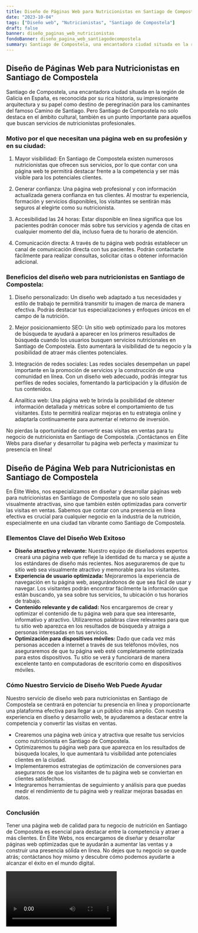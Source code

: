 ```yaml
---
title: Diseño de Páginas Web para Nutricionistas en Santiago de Compostela
date: "2023-10-04"
tags: ["Diseño web", "Nutricionistas", "Santiago de Compostela"]
draft: false
banner: diseño_paginas_web_nutricionistas
fondoBanner: diseño_pagina_web_santiagodecompostela
summary: Santiago de Compostela, una encantadora ciudad situada en la región de Galicia en España, es reconocida por su rica historia, su impresionante arquitectura y su papel como destino de peregrinación para los caminantes del famoso Camino de Santiago. Pero Santiago de Compostela no solo destaca en el ámbito cultural, también es un punto importante para aquellos que buscan servicios de nutricionistas profesionales.
---
```



## Diseño de Páginas Web para Nutricionistas en Santiago de Compostela

Santiago de Compostela, una encantadora ciudad situada en la región de Galicia en España, es reconocida por su rica historia, su impresionante arquitectura y su papel como destino de peregrinación para los caminantes del famoso Camino de Santiago. Pero Santiago de Compostela no solo destaca en el ámbito cultural, también es un punto importante para aquellos que buscan servicios de nutricionistas profesionales.

### Motivo por el que necesitan una página web en su profesión y en su ciudad:

1. Mayor visibilidad: En Santiago de Compostela existen numerosos nutricionistas que ofrecen sus servicios, por lo que contar con una página web te permitirá destacar frente a la competencia y ser más visible para los potenciales clientes.

2. Generar confianza: Una página web profesional y con información actualizada genera confianza en tus clientes. Al mostrar tu experiencia, formación y servicios disponibles, los visitantes se sentirán más seguros al elegirte como su nutricionista.

3. Accesibilidad las 24 horas: Estar disponible en línea significa que los pacientes podrán conocer más sobre tus servicios y agenda de citas en cualquier momento del día, incluso fuera de tu horario de atención.

4. Comunicación directa: A través de tu página web podrás establecer un canal de comunicación directa con tus pacientes. Podrán contactarte fácilmente para realizar consultas, solicitar citas o obtener información adicional.

### Beneficios del diseño web para nutricionistas en Santiago de Compostela:

1. Diseño personalizado: Un diseño web adaptado a tus necesidades y estilo de trabajo te permitirá transmitir tu imagen de marca de manera efectiva. Podrás destacar tus especializaciones y enfoques únicos en el campo de la nutrición.

2. Mejor posicionamiento SEO: Un sitio web optimizado para los motores de búsqueda te ayudará a aparecer en los primeros resultados de búsqueda cuando los usuarios busquen servicios nutricionales en Santiago de Compostela. Esto aumentará la visibilidad de tu negocio y la posibilidad de atraer más clientes potenciales.

3. Integración de redes sociales: Las redes sociales desempeñan un papel importante en la promoción de servicios y la construcción de una comunidad en línea. Con un diseño web adecuado, podrás integrar tus perfiles de redes sociales, fomentando la participación y la difusión de tus contenidos.

4. Analítica web: Una página web te brinda la posibilidad de obtener información detallada y métricas sobre el comportamiento de tus visitantes. Esto te permitirá realizar mejoras en tu estrategia online y adaptarla continuamente para aumentar el retorno de inversión.

No pierdas la oportunidad de convertir esas visitas en ventas para tu negocio de nutricionista en Santiago de Compostela. ¡Contáctanos en Élite Webs para diseñar y desarrollar tu página web perfecta y maximizar tu presencia en línea!

<GifSeo />

<Cta />

## Diseño de Página Web para Nutricionistas en Santiago de Compostela

En Élite Webs, nos especializamos en diseñar y desarrollar páginas web para nutricionistas en Santiago de Compostela que no solo sean visualmente atractivas, sino que también estén optimizadas para convertir las visitas en ventas. Sabemos que contar con una presencia en línea efectiva es crucial para cualquier negocio en la industria de la nutrición, especialmente en una ciudad tan vibrante como Santiago de Compostela.

### Elementos Clave del Diseño Web Exitoso

- **Diseño atractivo y relevante:** Nuestro equipo de diseñadores expertos creará una página web que refleje la identidad de tu marca y se ajuste a los estándares de diseño más recientes. Nos aseguraremos de que tu sitio web sea visualmente atractivo y memorable para los visitantes.
- **Experiencia de usuario optimizada:** Mejoraremos la experiencia de navegación en tu página web, asegurándonos de que sea fácil de usar y navegar. Los visitantes podrán encontrar fácilmente la información que están buscando, ya sea sobre tus servicios, tu ubicación o tus horarios de trabajo.
- **Contenido relevante y de calidad:** Nos encargaremos de crear y optimizar el contenido de tu página web para que sea interesante, informativo y atractivo. Utilizaremos palabras clave relevantes para que tu sitio web aparezca en los resultados de búsqueda y atraiga a personas interesadas en tus servicios.
- **Optimización para dispositivos móviles:** Dado que cada vez más personas acceden a internet a través de sus teléfonos móviles, nos aseguraremos de que tu página web esté completamente optimizada para estos dispositivos. Tu sitio se verá y funcionará de manera excelente tanto en computadoras de escritorio como en dispositivos móviles.

### Cómo Nuestro Servicio de Diseño Web Puede Ayudar

Nuestro servicio de diseño web para nutricionistas en Santiago de Compostela se centrará en potenciar tu presencia en línea y proporcionarte una plataforma efectiva para llegar a un público más amplio. Con nuestra experiencia en diseño y desarrollo web, te ayudaremos a destacar entre la competencia y convertir las visitas en ventas.

- Crearemos una página web única y atractiva que resalte tus servicios como nutricionista en Santiago de Compostela.
- Optimizaremos tu página web para que aparezca en los resultados de búsqueda locales, lo que aumentará tu visibilidad ante potenciales clientes en la ciudad.
- Implementaremos estrategias de optimización de conversiones para asegurarnos de que los visitantes de tu página web se conviertan en clientes satisfechos.
- Integraremos herramientas de seguimiento y análisis para que puedas medir el rendimiento de tu página web y realizar mejoras basadas en datos.

### Conclusión

Tener una página web de calidad para tu negocio de nutrición en Santiago de Compostela es esencial para destacar entre la competencia y atraer a más clientes. En Élite Webs, nos encargamos de diseñar y desarrollar páginas web optimizadas que te ayudarán a aumentar las ventas y a construir una presencia sólida en línea. No dejes que tu negocio se quede atrás; contáctanos hoy mismo y descubre cómo podemos ayudarte a alcanzar el éxito en el mundo digital.

<Video />

<CtaBot job="Nutricionistas" city="Santiago de Compostela" />

<Gmaps query="Santiago de Compostela+españa+maps" />
